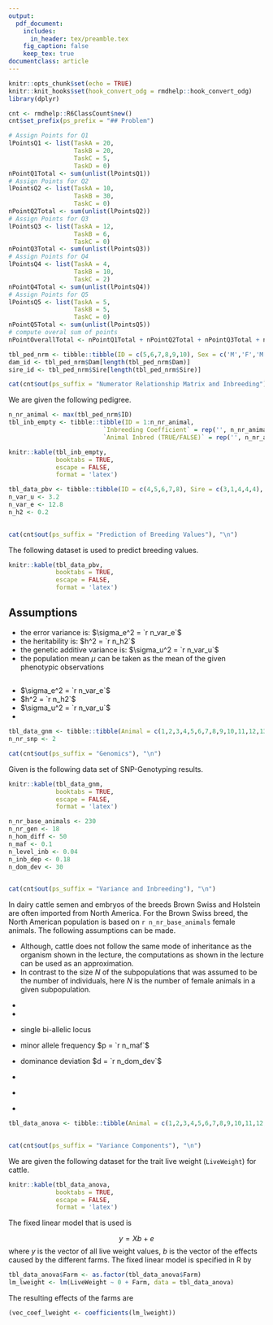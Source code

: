 ```yaml
---
output:
  pdf_document:
    includes:
      in_header: tex/preamble.tex
    fig_caption: false
    keep_tex: true
documentclass: article
---
```


```r
knitr::opts_chunk$set(echo = TRUE)
knitr::knit_hooks$set(hook_convert_odg = rmdhelp::hook_convert_odg)
library(dplyr)
```


```r
cnt <- rmdhelp::R6ClassCount$new()
cnt$set_prefix(ps_prefix = "## Problem")
```

```r
# Assign Points for Q1
lPointsQ1 <- list(TaskA = 20,
                  TaskB = 20,
                  TaskC = 5,
                  TaskD = 0)
nPointQ1Total <- sum(unlist(lPointsQ1))
# Assign Points for Q2
lPointsQ2 <- list(TaskA = 10,
                  TaskB = 30,
                  TaskC = 0)
nPointQ2Total <- sum(unlist(lPointsQ2))
# Assign Points for Q3
lPointsQ3 <- list(TaskA = 12,
                  TaskB = 6,
                  TaskC = 0)
nPointQ3Total <- sum(unlist(lPointsQ3))
# Assign Points for Q4
lPointsQ4 <- list(TaskA = 4,
                  TaskB = 10,
                  TaskC = 2)
nPointQ4Total <- sum(unlist(lPointsQ4))
# Assign Points for Q5
lPointsQ5 <- list(TaskA = 5,
                  TaskB = 5,
                  TaskC = 0)
nPointQ5Total <- sum(unlist(lPointsQ5))
# compute overal sum of points
nPointOverallTotal <- nPointQ1Total + nPointQ2Total + nPointQ3Total + nPointQ4Total + nPointQ5Total
```


\thispagestyle{empty}

\begin{tabular}{l}
ETH Zurich \\
D-USYS\\
Institute of Agricultural Sciences\\
\end{tabular}

\vspace{15ex}
\begin{center}
\huge
Exam\\ \vspace{1ex}
Livestock Breeding and Genomics \\  \vspace{1ex}
FS 2020 \\

\normalsize
\vspace{7ex}
Peter von Rohr 
\end{center}

\vspace{7ex}
\begin{tabular}{p{5cm}lr}
  & \textsc{Date}  & \textsc{\emph{18. December 2020}} \\
  & \textsc{Begin} & \textsc{\emph{09:15 }}\\
  & \textsc{End}   & \textsc{\emph{11:15 }}\\ 
\end{tabular}

\vspace{5ex}
<!-- Table with Name -->
\large
\begin{tabular}{p{2.5cm}p{3cm}p{6cm}}
  &  Name:     &  \\
  &            &  \\
  &  Legi-Nr:  & \\
\end{tabular}
\normalsize

<!-- Table with Points -->

\vspace{9ex}
\begin{center}
\begin{tabular}{|p{3cm}|c|c|}
\hline
Problem  &  Maximum Number of Points  &  Number of Points Reached \\
\hline
1        &  `r nPointQ1Total`         & \\
\hline
2        &  `r nPointQ2Total`         & \\
\hline
3        &  `r nPointQ3Total`         & \\
\hline
4        &  `r nPointQ4Total`          & \\
\hline
5        &  `r nPointQ5Total`          & \\
\hline
Total    &  `r nPointOverallTotal`    & \\
\hline
\end{tabular}
\end{center} 

\clearpage
\pagebreak

```r
tbl_ped_nrm <- tibble::tibble(ID = c(5,6,7,8,9,10), Sex = c('M','F','M','F','M','M'), Sire = c(3,1,5,5,7,7), Dam = c(2,4,6,6,6,6))
dam_id <- tbl_ped_nrm$Dam[length(tbl_ped_nrm$Dam)]
sire_id <- tbl_ped_nrm$Sire[length(tbl_ped_nrm$Sire)] 
```

```r
cat(cnt$out(ps_suffix = "Numerator Relationship Matrix and Inbreeding"), "\n")
```

We are given the following pedigree. 

\textit{Das folgende Pedigree ist gegeben.}

\begin{center}
```r
knitr::kable(tbl_ped_nrm,
             booktabs = TRUE,
             escape = FALSE,
             format = 'latex')
```
\end{center}

\begin{enumerate}
\item[a)] Compute the additive genetic relationship matrix $A$ for the above pedigree.

\textit{Berechnen Sie die additiv-genetische Verwandtschaftsmatrix $A$ für das oben angegebene Pedigree}
\points{`r lPointsQ1$TaskA`}
\end{enumerate}

\solstart


\clearpage
\pagebreak


\begin{enumerate}
\item[b)] Compute the inbreeding coefficients of all animals in the given pedigree. Complete the following table and indicate which of the animals are inbred.

\textit{Berechnen Sie die Inzuchtkoeffizienten aller Tiere im gegebenen Pedigree. Vervollständigen Sie die folgende Tabelle und geben an, welche Tiere ingezüchtet sind.}
\points{`r lPointsQ1$TaskB`}
\end{enumerate}


\vspace{3ex}
```r
n_nr_animal <- max(tbl_ped_nrm$ID)
tbl_inb_empty <- tibble::tibble(ID = 1:n_nr_animal, 
                          `Inbreeding Coefficient` = rep('', n_nr_animal),
                          `Animal Inbred (TRUE/FALSE)` = rep('', n_nr_animal))

knitr::kable(tbl_inb_empty,
             booktabs = TRUE,
             escape = FALSE,
             format = 'latex')
```

\solstart


\clearpage
\pagebreak


\begin{enumerate}
\item[c)] Assume that dam `r dam_id` and sire `r sire_id` are mated. What is the inbreeding coefficient of their offspring?   

\textit{Wir nehmen an, dass die Mutter `r dam_id` mit dem Vater `r sire_id` angepaart wird. Wie gross ist der Inzuchtkoeffizient des Nachkommens aus dieser Paarung?}
\points{`r lPointsQ1$TaskC`}
\end{enumerate}

\solstart 

\clearpage
\pagebreak

```r
tbl_data_pbv <- tibble::tibble(ID = c(4,5,6,7,8), Sire = c(3,1,4,4,4), Dam = c(2,2,5,5,7), Herd = c('Planta','Planta','Planta','Moos','Moos'), `Phenotypic Observation` = c(1.84,6.18,5.76,-1.51,-4.1))
n_var_u <- 3.2
n_var_e <- 12.8
n_h2 <- 0.2
 
```

```r
cat(cnt$out(ps_suffix = "Prediction of Breeding Values"), "\n")
```

The following dataset is used to predict breeding values. 

\textit{Der folgende Datensatz soll für die Schätzung von Zuchtwerten verwendet werden.}

```r
knitr::kable(tbl_data_pbv,
             booktabs = TRUE,
             escape = FALSE,
             format = 'latex')
```

## Assumptions
* the error variance is: $\sigma_e^2 = `r n_var_e`$
* the heritability is: $h^2 = `r n_h2`$
* the genetic additive variance is: $\sigma_u^2 = `r n_var_u`$
* the population mean $\mu$ can be taken as the mean of the given phenotypic observations


## \textit{Annahmen}
* \textit{die Restvarianz beträgt:} $\sigma_e^2 = `r n_var_e`$
* \textit{die Heritabilität beträgt:} $h^2 = `r n_h2`$
* \textit{die genetisch-additive Varianz beträgt:} $\sigma_u^2 = `r n_var_u`$
* \textit{das Populationsmittel $\mu$ kann als Mittelwert der phänotypischen Beobachtungen angenommen werden.}

\vspace{3ex}
\begin{enumerate}
\item[a)] Use the regression method to predict breeding values based on own-performance records for the animals in the table given above.

\textit{Verwenden Sie die Regressionsmethode zur Schätzung der Zuchtwerte basierend auf der Eigenleistung der Tiere in der obigen Tabelle.}
\points{`r lPointsQ2$TaskA`}
\end{enumerate}

\clearpage
\pagebreak

\solstart


\clearpage
\pagebreak

\begin{enumerate}
\item[b)] Use a BLUP animal model to predict the breeding values for all animals in the pedigree based on the data given in the table above. Specify the model to predict breeding values, name all model components, compute the expected values and the variance-covariance matrices for all random model components. Insert the information from the above table into the model components where possible. Set up the mixed model equations and compute the solutions for the estimates of fixed effects and for the predicted breeding values. 

\textit{Verwenden Sie ein BLUP Tiermodell zur Schätzung der Zuchtwerte aller Tiere im Pedigree basierend auf den Daten in der obigen Tabelle. Spezifizieren Sie das Modell für die Schätzung der Zuchtwerte, benennen Sie alle Modellkomponenten, berechnen Sie die Erwartungswerte und die Varianz-Kovarianz Matrizen aller zufälligen Effekte im Modell. Setzen Sie die verfügbaren Information aus dem Datensatz in die Modellkomponenten ein. Stellen Sie die Mischmodellgleichungen auf und berechnen Sie die Schätzungen der fixen Effekte und der Zuchtwerte.}
\points{`r lPointsQ2$TaskB`}
\end{enumerate}


\solstart


 

\clearpage
\pagebreak

```r
tbl_data_gnm <- tibble::tibble(Animal = c(1,2,3,4,5,6,7,8,9,10,11,12,13,14,15), `SNPLGH` = c(0,1,0,0,-1,1,-1,0,0,0,0,0,1,0,1), `SNPFS2` = c(1,0,0,0,-1,0,0,0,-1,1,0,0,0,0,1), Observation = c(21.9,24.7,12.4,13.7,7,25.4,3.3,27.1,8.2,30.6,17.2,17.6,30.5,13,46.7))
n_nr_snp <- 2 
```

```r
cat(cnt$out(ps_suffix = "Genomics"), "\n")
```

Given is the following data set of SNP-Genotyping results. 

\textit{Gegeben sind die Genotypisierungsresultate in der nachfolgenden Tabelle.}

```r
knitr::kable(tbl_data_gnm,
             booktabs = TRUE,
             escape = FALSE,
             format = 'latex')
```

\vspace{3ex}
\begin{enumerate}
\item[a)] Use a marker effect model to estimate the fixed effects of both markers on the observation. Please specify the fixed-effect model that you use, name all the model components and insert the information from the data into the components where possible. 

\textit{Verwenden Sie eine Marker-Effekt Modell zur Schätzung der fixen Effekte der beiden Marker auf die Beobachtung. Bitte spezifizieren Sie das fixe Modell, benennen Sie alle Modellkomponenten und fügen Sie die Daten aus der obigen Tabelle in die Modellkomponenten ein, wo das möglich ist.}
\points{`r lPointsQ3$TaskA`}
\end{enumerate}


\solstart


\clearpage
\pagebreak


\begin{enumerate}
\item[b)] Predict the direct genomic breeding values for all animals of the dataset using the marker effects estimated in Task a). 

\textit{ Schätzen Sie die direkt-genomischen Zuchtwerte für alle Tiere im Datensatz unter Verwendung der aus Aufgabe a) geschätzten Markereffekte.}
\points{`r lPointsQ3$TaskB`}
\end{enumerate}


\solstart 

\clearpage
\pagebreak

```r
n_nr_base_animals <- 230
n_nr_gen <- 18
n_hom_diff <- 50
n_maf <- 0.1
n_level_inb <- 0.04
n_inb_dep <- 0.18
n_dom_dev <- 30
 
```

```r
cat(cnt$out(ps_suffix = "Variance and Inbreeding"), "\n")
```

In dairy cattle semen and embryos of the breeds Brown Swiss and Holstein are often imported from North America. For the Brown Swiss breed, the North American population is based on `r n_nr_base_animals` female animals. The following assumptions can be made.

* Although, cattle does not follow the same mode of inheritance as the organism shown in the lecture, the computations as shown in the lecture can be used as an approximation.
* In contrast to the size $N$ of the subpopulations that was assumed to be the number of individuals, here $N$ is the number of female animals in a given subpopulation.

\textit{Samen und Embryos der Rassen Brown Swiss und Holstein werden oft aus Nordamerika importiert. Für die Rasse Brown Swiss basiert die Nordamerikanische Population auf `r n_nr_base_animals` weiblichen Tieren. Die folgenden Annahmen können getroffen werden.}

* \textit{Obwohl das Rind nicht den gleichen Vererbungsmodus zeigt, wie die Organismen, welche in den Vorlesungsunterlagen verwendet wurden, können die dort eingeführten Berechnungen der Inzucht als Annäherungen verwendet werden.}
* \textit{Die Populationsgrösse $N$ hier entspricht der Anzahl weiblichen Tiere.}

\vspace{3ex}
\begin{enumerate}
\item[a)] What is the expected level of inbreeding ($F$) of imported semen in the Brown Swiss breed after `r n_nr_gen` generations?

\textit{Welches ist der erwartet Wert der Inzucht ($F$) von importiertem Samen in der Rasse Brown Swiss nach `r n_nr_gen` Generationen?}
\points{`r lPointsQ4$TaskA`}
\end{enumerate}


\solstart


\clearpage
\pagebreak


\begin{enumerate}
\item[b)] Compute the between-line, the within-line and the total genetic variance for a single additive Locus where the difference between the homozygous genotypes is `r n_hom_diff`, the allele frequency $p = `r n_maf`$ and the level of inbreeding is `r n_level_inb`. 

\textit{Berechnen Sie die Innerhalb-Linie, Zwischen-Linie und die totale genetische Varianz für einen additiven Lokus, wobei die Differenz der homozygoten Genotypen `r n_hom_diff` entspricht, die Allelefrequenz $p = `r n_maf`$ ist und der Inzuchtwert `r n_level_inb` ist.}
\points{`r lPointsQ4$TaskB`}
\end{enumerate}


\solstart


\clearpage
\pagebreak


\begin{enumerate}
\item[c)] After how many generations is the expected inbreeding depression bigger than `r n_inb_dep` in a population with $N = `r n_nr_base_animals`$ animals. The following assumptions can be made

\textit{Nach wie vielen Generationen ist die erwartete Inzuchtdepression grösser als `r n_inb_dep` in einer Population von $N = `r n_nr_base_animals`$ Tieren. Die folgenden Annahmen können getroffen werden.}
\points{`r lPointsQ4$TaskC`}
\end{enumerate}

* single bi-allelic locus
* minor allele frequency $p = `r n_maf`$
* dominance deviation $d = `r n_dom_dev`$

* \textit{einzelner Locus mit zwei Allelen}
* \textit{Frequenz des seltenen Alleles $p = `r n_maf`$}
* \textit{Dominanzabweichung $d = `r n_dom_dev`$}


\solstart

 

\clearpage
\pagebreak

```r
tbl_data_anova <- tibble::tibble(Animal = c(1,2,3,4,5,6,7,8,9,10,11,12,13,14,15,16,17,18,19,20), Farm = c(1,1,1,1,1,1,3,2,1,3,1,3,2,1,1,1,1,1,2,2), LiveWeight = c(626,616,596,614,618,608,643,627,602,602,596,606,608,595,609,611,595,624,607,612))
 
```

```r
cat(cnt$out(ps_suffix = "Variance Components"), "\n")
```
We are given the following dataset for the trait live weight (`LiveWeight`) for cattle.

\textit{Der folgende Datensatz umfasst das Merkmal Lebendgewicht (`LiveWeight`) von Rindern.}

```r
knitr::kable(tbl_data_anova,
             booktabs = TRUE,
             escape = FALSE,
             format = 'latex')
```

\begin{enumerate}
\item[a)] Compute the estimate of the error variance $\sigma_e^2$ from the residuals of the fixed linear model specified below.

\textit{Schätzen Sie die Fehlervarianz $\sigma_e^2$ basierend auf den Residuen des folgenden fixen Modells.}
\points{`r lPointsQ5$TaskA`}
\end{enumerate}


The fixed linear model that is used is 

$$y = Xb + e$$
where $y$ is the vector of all live weight values, $b$ is the vector of the effects caused by the different farms. The fixed linear model is specified in R by

```r
tbl_data_anova$Farm <- as.factor(tbl_data_anova$Farm)
lm_lweight <- lm(LiveWeight ~ 0 + Farm, data = tbl_data_anova)
```

The resulting effects of the farms are 

```r
(vec_coef_lweight <- coefficients(lm_lweight))
```


\solstart


\clearpage
\pagebreak



\begin{enumerate}
\item[b)] Verify your result from task a) with the output of the `summary()`-function applied to the result of the `lm()`-function

\textit{Verifizieren Sie das Resultat aus Aufgabe a) anhand des Outputs der `summary`-Funktion angewendet auf das Resultat der `lm()`-Funktion}
\points{`r lPointsQ5$TaskB`}
\end{enumerate}


\solstart 

